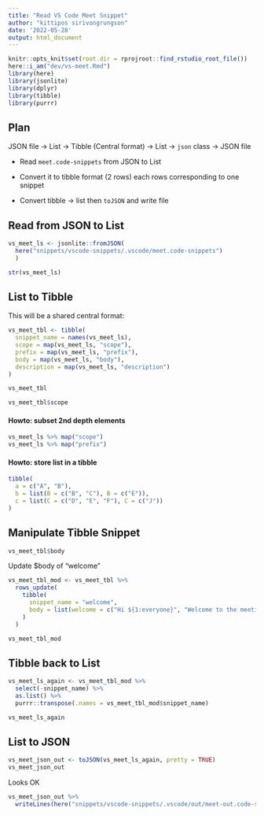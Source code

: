 ```yaml
---
title: "Read VS Code Meet Snippet"
author: "kittipos sirivongrungson"
date: '2022-05-28'
output: html_document
---
```


```r
knitr::opts_knit$set(root.dir = rprojroot::find_rstudio_root_file())
here::i_am("dev/vs-meet.Rmd")
library(here)
library(jsonlite)
library(dplyr)
library(tibble)
library(purrr)
```

## Plan

JSON file -> List -> Tibble (Central format) -> List -> `json` class -> JSON file


-   Read `meet.code-snippets` from JSON to List

-   Convert it to tibble format (2 rows) each rows corresponding to one snippet

-   Convert tibble -> list then `toJSON` and write file


## Read from JSON to List

```r
vs_meet_ls <- jsonlite::fromJSON(
  here("snippets/vscode-snippets/.vscode/meet.code-snippets")
  )
```

```r
str(vs_meet_ls)
```

## List to Tibble

This will be a shared central format:

```r
vs_meet_tbl <- tibble(
  snippet_name = names(vs_meet_ls),
  scope = map(vs_meet_ls, "scope"),
  prefix = map(vs_meet_ls, "prefix"),
  body = map(vs_meet_ls, "body"),
  description = map(vs_meet_ls, "description")
)

vs_meet_tbl
```

```r
vs_meet_tbl$scope
```


#### Howto: subset 2nd depth elements

```r
vs_meet_ls %>% map("scope") 
vs_meet_ls %>% map("prefix")
```

#### Howto: store list in a tibble 

```r
tibble(
  a = c("A", "B"),
  b = list(B = c("B", "C"), B = c("E")),
  c = list(C = c("D", "E", "F"), C = c("J"))
) 
```


## Manipulate Tibble Snippet

```r
vs_meet_tbl$body
```

Update $body of "welcome"

```r
vs_meet_tbl_mod <- vs_meet_tbl %>%
  rows_update(
    tibble(
      snippet_name = "welcome",
      body = list(welcome = c("Hi ${1:everyone}", "Welcome to the meeting"))
    )
  )

vs_meet_tbl_mod
```



## Tibble back to List


```r
vs_meet_ls_again <- vs_meet_tbl_mod %>% 
  select(-snippet_name) %>% 
  as.list() %>% 
  purrr::transpose(.names = vs_meet_tbl_mod$snippet_name)

vs_meet_ls_again
```


## List to JSON

```r
vs_meet_json_out <- toJSON(vs_meet_ls_again, pretty = TRUE)
vs_meet_json_out
```


Looks OK

```r
vs_meet_json_out %>% 
  writeLines(here("snippets/vscode-snippets/.vscode/out/meet-out.code-snippets"))
```



